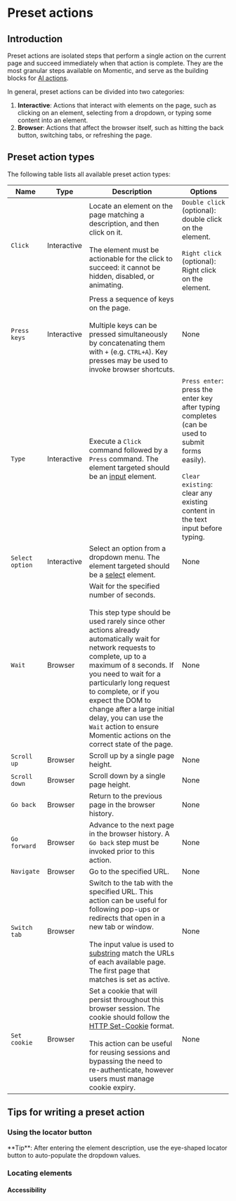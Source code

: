 
# Preset actions

## Introduction

Preset actions are isolated steps that perform a single action on the current page and succeed immediately when that action is complete. They are the most granular steps available on Momentic, and serve as the building blocks for [AI actions](/docs/step-types/ai-actions).

In general, preset actions can be divided into two categories:

1. **Interactive**: Actions that interact with elements on the page, such as clicking on an element, selecting from a dropdown, or typing some content into an element.
2. **Browser**: Actions that affect the browser itself, such as hitting the back button, switching tabs, or refreshing the page.

## Preset action types

The following table lists all available preset action types:

| Name            | Type                                                     | Description                                                                                                                                                                                                                                                                                                                                                                                                                          | Options                                                                                                                                                                                 |
| --------------- | -------------------------------------------------------- | ------------------------------------------------------------------------------------------------------------------------------------------------------------------------------------------------------------------------------------------------------------------------------------------------------------------------------------------------------------------------------------------------------------------------------------ | --------------------------------------------------------------------------------------------------------------------------------------------------------------------------------------- |
| `Click`         | <Callout type="info" emoji="">Interactive</Callout><br/> | Locate an element on the page matching a description, and then click on it.<br/><br/>The element must be actionable for the click to succeed: it cannot be hidden, disabled, or animating.                                                                                                                                                                                                                                           | `Double click` (optional): double click on the element.<br/><br/> `Right click` (optional): Right click on the element.                                                                 |
| `Press keys`    | <Callout type="info" emoji="">Interactive</Callout><br/> | Press a sequence of keys on the page.<br/><br/>Multiple keys can be pressed simultaneously by concatenating them with `+` (e.g. `CTRL+A`). Key presses may be used to invoke browser shortcuts.                                                                                                                                                                                                                                      | None                                                                                                                                                                                    |
| `Type`          | <Callout type="info" emoji="">Interactive</Callout><br/> | Execute a `Click` command followed by a `Press` command. The element targeted should be an [input](https://developer.mozilla.org/en-US/docs/Web/HTML/Element/input) element.                                                                                                                                                                                                                                                         | `Press enter`: press the enter key after typing completes (can be used to submit forms easily).<br/><br/> `Clear existing`: clear any existing content in the text input before typing. |
| `Select option` | <Callout type="info" emoji="">Interactive</Callout><br/> | Select an option from a dropdown menu. The element targeted should be a [select](https://developer.mozilla.org/en-US/docs/Web/HTML/Element/select) element.                                                                                                                                                                                                                                                                          | None                                                                                                                                                                                    |
| `Wait`          | <Callout type="default" emoji="">Browser</Callout><br/>  | Wait for the specified number of seconds.<br/><br/>This step type should be used rarely since other actions already automatically wait for network requests to complete, up to a maximum of `8` seconds. If you need to wait for a particularly long request to complete, or if you expect the DOM to change after a large initial delay, you can use the `Wait` action to ensure Momentic actions on the correct state of the page. | None                                                                                                                                                                                    |
| `Scroll up`     | <Callout type="default" emoji="">Browser</Callout><br/>  | Scroll up by a single page height.                                                                                                                                                                                                                                                                                                                                                                                                   | None                                                                                                                                                                                    |
| `Scroll down`   | <Callout type="default" emoji="">Browser</Callout><br/>  | Scroll down by a single page height.                                                                                                                                                                                                                                                                                                                                                                                                 | None                                                                                                                                                                                    |
| `Go back`       | <Callout type="default" emoji="">Browser</Callout><br/>  | Return to the previous page in the browser history.                                                                                                                                                                                                                                                                                                                                                                                  | None                                                                                                                                                                                    |
| `Go forward`    | <Callout type="default" emoji="">Browser</Callout><br/>  | Advance to the next page in the browser history. A `Go back` step must be invoked prior to this action.                                                                                                                                                                                                                                                                                                                              | None                                                                                                                                                                                    |
| `Navigate`      | <Callout type="default" emoji="">Browser</Callout><br/>  | Go to the specified URL.                                                                                                                                                                                                                                                                                                                                                                                                             | None                                                                                                                                                                                    |
| `Switch tab`    | <Callout type="default" emoji="">Browser</Callout><br/>  | Switch to the tab with the specified URL. This action can be useful for following pop-ups or redirects that open in a new tab or window.<br/><br/>The input value is used to [substring](https://en.wikipedia.org/wiki/Substring) match the URLs of each available page. The first page that matches is set as active.                                                                                                               | None                                                                                                                                                                                    |
| `Set cookie`    | <Callout type="default" emoji="">Browser</Callout><br/>  | Set a cookie that will persist throughout this browser session. The cookie should follow the [HTTP Set-Cookie](https://developer.mozilla.org/en-US/docs/Web/HTTP/Headers/Set-Cookie) format.<br/><br/>This action can be useful for reusing sessions and bypassing the need to re-authenticate, however users must manage cookie expiry.                                                                                                                                      | None                                                                                                                                                                                    |

## Tips for writing a preset action

### Using the locator button

<Callout type="info">
  **Tip**: After entering the element description, use the eye-shaped locator
  button to auto-populate the dropdown values.
</Callout>
<br />

### Locating elements

#### Accessibility
